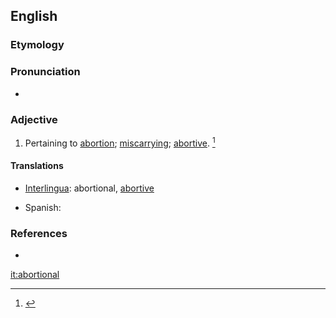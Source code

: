 ==English==

===Etymology===
{{suffix|abortion|al}}

===Pronunciation===
* {{a|US}} {{IPA|/əˈbɔɹ.ʃn̩.l̩/}}

===Adjective===
{{en-adj}}
# {{context|rare}} Pertaining to [[abortion]]; [[miscarrying]]; [[abortive]]. {{defdate|First attested in the mid 19<sup>th</sup> century.}}<ref name=SOED>{{reference-book | last =| first = | authorlink =  | coauthors =  | editor =Brown, Lesley  | others =  | title = The Shorter Oxford English Dictionary | origdate =  | origyear = 1933| origmonth =  | url =  | format =  | accessdate =  | accessyear =  | accessmonth =  | edition = 5th | date =  | year =2003| month =  | publisher =Oxford University Press  | location =Oxford, UK | language =  | id =  | doi = | isbn =978-0-19-860575-7 | lccn = | ol = | pages =7| chapter =  | chapterurl =  | quote =}}</ref>

====Translations====
{{trans-top|pertaining to abortion}}
* [[Interlingua]]: abortional, [[abortive]]
{{trans-mid}}
* Spanish: {{t+|es|abortivo}}
{{trans-bottom}}

===References===
<references/>
* {{R:Webster 1913}}

[[it:abortional]]